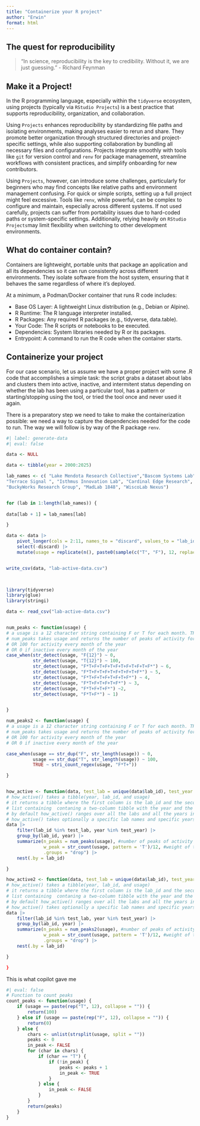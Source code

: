 ```yaml
---
title: "Containerize your R project"
author: "Erwin"
format: html
---
```


## The quest for reproducibility 

> "In science, reproducibility is the key to credibility. Without it, we are just guessing." 
 - Richard Feynman
 



## Make it a Project!

In the R programming language, especially within the `tidyverse` ecosystem, using projects (typically via `RStudio Projects`) is a best practice that supports reproducibility, organization, and collaboration.

Using `Projects` enhances reproducibility by standardizing file paths and isolating environments, making analyses easier to rerun and share. They promote better organization through structured directories and project-specific settings, while also supporting collaboration by bundling all necessary files and configurations. Projects integrate smoothly with tools like `git` for version control and `renv` for package management, streamline workflows with consistent practices, and simplify onboarding for new contributors.

Using `Projects`, however, can introduce some challenges, particularly for beginners who may find concepts like relative paths and environment management confusing. For quick or simple scripts, setting up a full project might feel excessive. Tools like `renv`, while powerful, can be complex to configure and maintain, especially across different systems. If not used carefully, projects can suffer from portability issues due to hard-coded paths or system-specific settings. Additionally, relying heavily on `RStudio Projects `may limit flexibility when switching to other development environments.

## What do container contain?

Containers are lightweight, portable units that package an application and all its dependencies so it can run consistently across different environments. They isolate software from the host system, ensuring that it behaves the same regardless of where it's deployed.

At a minimum, a Podman/Docker container that runs R code includes:

- Base OS Layer: A lightweight Linux distribution (e.g., Debian or Alpine).
- R Runtime: The R language interpreter installed.
- R Packages: Any required R packages (e.g., tidyverse, data.table).
- Your Code: The R scripts or notebooks to be executed.
- Dependencies: System libraries needed by R or its packages.
- Entrypoint: A command to run the R code when the container starts.

## Containerize your project 

For our case scenario, let us assume we have a proper project with some .R code that accomplishes a simple task: the script grabs a dataset about labs and clusters them into active, inactive, and intermitent status depending on whether the lab has been using a particular tool, has a pattern or starting/stopping using the tool, or tried the tool once and never used it again. 

There is a preparatory step we need to take to make the containerization possible: we need a way to capture the dependencies needed for the code to run. The way we will follow is by way of the R package `renv`.



```r
#| label: generate-data
#| eval: false 

data <- NULL

data <- tibble(year = 2000:2025)

lab_names <- c( "Lake Mendota Research Collective","Bascom Systems Lab", "IronBadger Dynamics",
"Terrace Signal ", "Isthmus Innovation Lab", "Cardinal Edge Research", "Union Catalyst Lab",
"BuckyWorks Research Group", "MadLab 1848", "WiscoLab Nexus")


for (lab in 1:length(lab_names)) {
    
data[lab + 1] = lab_names[lab]

}

data <- data |> 
    pivot_longer(cols = 2:11, names_to = "discard", values_to = "lab_id") |>
    select(-discard) |> 
    mutate(usage = replicate(n(), paste0(sample(c("T", "F"), 12, replace = TRUE), collapse = "")))


write_csv(data, "lab-active-data.csv")

   
```




```r

library(tidyverse)
library(glue)
library(stringi)

data <- read_csv("lab-active-data.csv")


num_peaks <- function(usage) {
# a usage is a 12 character string containing F or T for each month. TRUE is active
# num_peaks takes usage and returns the number of peaks of activity for that year,
# OR 100 for activity every month of the year
# OR 0 if inactive every month of the year
case_when(str_detect(usage, "F{12}") ~ 0,
          str_detect(usage, "T{12}") ~ 100,
          str_detect(usage, "F*T+F+T+F+T+F+T+F+T+F+T+F*") ~ 6,
          str_detect(usage, "F*T+F+T+F+T+F+T+F+T+F*") ~ 5,
          str_detect(usage, "F*T+F+T+F+T+F+T+F*") ~ 4,
          str_detect(usage, "F*T+F+T+F+T+F*") ~ 3,
          str_detect(usage, "F*T+F+T+F*") ~2,
          str_detect(usage, "F*T+F*") ~ 1)


}

num_peaks2 <- function(usage) {
# a usage is a 12 character string containing F or T for each month. TRUE is active 
# num_peaks takes usage and returns the number of peaks of activity for that year,
# OR 100 for activity every month of the year
# OR 0 if inactive every month of the year 

case_when(usage == str_dup("F", str_length(usage)) ~ 0,
          usage == str_dup("T", str_length(usage)) ~ 100,
          TRUE ~ stri_count_regex(usage, "F*T+"))

}


how_active <- function(data, test_lab = unique(data$lab_id), test_year = unique(data$year)) {
# how_active() takes a tibble(year, lab_id, and usage)
# it returns a tibble where the first column is the lab_id and the second column is a
# list containing  contaning a two-column tibble with the year and the number of peaks for that year
# by default how_active() ranges over all the labs and all the years in the data argument
# how_active() takes optionally a specific lab names and specific years  
data |> 
    filter(lab_id %in% test_lab, year %in% test_year) |>
    group_by(lab_id, year) |> 
    summarize(n_peaks = num_peaks(usage), #number of peaks of activity
              w_peak = str_count(usage, pattern = 'T')/12, #weight of those peaks 
              .groups = "drop") |> 
    nest(.by = lab_id)

}

how_active2 <- function(data, test_lab = unique(data$lab_id), test_year = unique(data$year)) {
# how_active() takes a tibble(year, lab_id, and usage)
# it returns a tibble where the first column is the lab_id and the second column is a
# list containing  contaning a two-column tibble with the year and the number of peaks for that year
# by default how_active() ranges over all the labs and all the years in the data argument
# how_active() takes optionally a specific lab names and specific years  
data |> 
    filter(lab_id %in% test_lab, year %in% test_year) |>
    group_by(lab_id, year) |> 
    summarize(n_peaks = num_peaks2(usage), #number of peaks of activity
              w_peak = str_count(usage, pattern = 'T')/12, #weight of those peaks 
              .groups = "drop") |> 
    nest(.by = lab_id)

}

}
```


This is what copilot gave me 

```r
#| eval: false
# Function to count peaks
count_peaks <- function(usage) {
    if (usage == paste(rep("T", 12), collapse = "")) {
        return(100)
    } else if (usage == paste(rep("F", 12), collapse = "")) {
        return(0)
    } else {
        chars <- unlist(strsplit(usage, split = ""))
        peaks <- 0
        in_peak <- FALSE
        for (char in chars) {
            if (char == "T") {
                if (!in_peak) {
                    peaks <- peaks + 1
                    in_peak <- TRUE
                }
            } else {
                in_peak <- FALSE
            }
        }
        return(peaks)
    }
}


```


